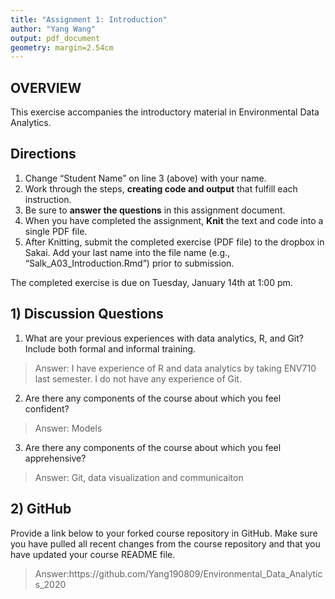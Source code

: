 ```yaml
---
title: "Assignment 1: Introduction"
author: "Yang Wang"
output: pdf_document
geometry: margin=2.54cm
---
```


## OVERVIEW

This exercise accompanies the introductory material in Environmental Data Analytics. 

## Directions
1. Change "Student Name" on line 3 (above) with your name.
3. Work through the steps, **creating code and output** that fulfill each instruction.
4. Be sure to **answer the questions** in this assignment document.
6. When you have completed the assignment, **Knit** the text and code into a single PDF file.
8. After Knitting, submit the completed exercise (PDF file) to the dropbox in Sakai. Add your last name into the file name (e.g., "Salk_A03_Introduction.Rmd") prior to submission.

The completed exercise is due on Tuesday, January 14th at 1:00 pm.

## 1) Discussion Questions

1. What are your previous experiences with data analytics, R, and Git? Include both formal and informal training.

> Answer: I have experience of R and data analytics by taking ENV710 last semester. I do not have any experience of Git.

2. Are there any components of the course about which you feel confident?

> Answer: Models

3. Are there any components of the course about which you feel apprehensive?

> Answer: Git, data visualization and communicaiton


## 2) GitHub

Provide a link below to your forked course repository in GitHub. Make sure you have pulled all recent changes from the course repository  and that you have updated your course README file. 

> Answer:https://github.com/Yang190809/Environmental_Data_Analytics_2020


